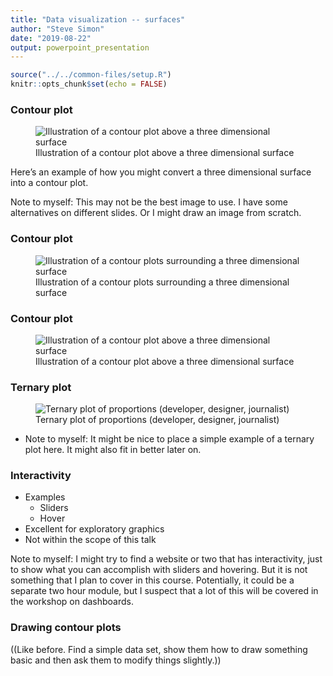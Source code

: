 ```yaml
---
title: "Data visualization -- surfaces"
author: "Steve Simon"
date: "2019-08-22"
output: powerpoint_presentation
---
```


```r
source("../../common-files/setup.R")
knitr::opts_chunk$set(echo = FALSE)
```


### Contour plot

![Illustration of a contour plot above a three dimensional surface](../images/04/contour-plot.png)

<div class="notes">

Here's an example of how you might convert a three dimensional surface into a contour plot.

Note to myself: This may not be the best image to use. I have some alternatives on different slides. Or I might draw an image from scratch.

</div>

### Contour plot

![Illustration of a contour plots surrounding a three dimensional surface](../images/04/contour-plot-alternate1.png)

### Contour plot

![Illustration of a contour plot above a three dimensional surface](../images/04/contour-plot-alternate2.png)

### Ternary plot

![Ternary plot of proportions (developer, designer, journalist)](../images/04/ternary-diagram.png)

<div class="notes">

+ Note to myself: It might be nice to place a simple example of a ternary plot here. It might also fit in better later on.

</div>

### Interactivity

+ Examples
  + Sliders
  + Hover
+ Excellent for exploratory graphics
+ Not within the scope of this talk

<div class="notes">

Note to myself: I might try to find a website or two that has interactivity, just to show what you can accomplish with sliders and hovering. But it is not something that I plan to cover in this course. Potentially, it could be a separate two hour module, but I suspect that a lot of this will be covered in the workshop on dashboards.

</div>

### Drawing contour plots

((Like before. Find a simple data set, show them how to draw something basic and then ask them to modify things slightly.))
